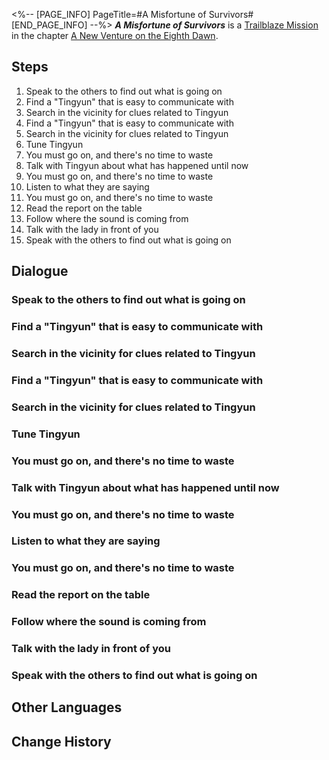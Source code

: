 <%-- [PAGE_INFO]
PageTitle=#A Misfortune of Survivors#
[END_PAGE_INFO] --%>
{{Stub|Dialogue.}}
{{Mission Infobox
|id            = 1036004
|title         = 
|image         = <!--Mission A Misfortune of Survivors.png-->
|type          = Trailblaze
|event_name    = 
|chapter       = A New Venture on the Eighth Dawn
|requirements  = {{subst:void|<!--Unknown: {"Type":"Manual"}-->}}
|summary       = <!--official mission summary from Fate's Atlas-->
|characters    = March 7th; Sleepwalking Tingyun; Sunday; Tingyun (?); Trailblazer; Visionary Tingyun; Welt; Wonweek
|startLocation = [[Penacony]] - [[Golden Hour]]
|world         = Penacony
|area          = Golden Hour
|prev          = 
|next          = 
|rewards       = Trailblaze EXP*500; Stellar Jade*60; Traveler's Guide*4; Lost Crystal*4; Credit*80,000
}}
'''''A Misfortune of Survivors''''' is a [[Trailblaze Mission]] in the chapter [[A New Venture on the Eighth Dawn]].

==Steps==
# Speak to the others to find out what is going on
# Find a "Tingyun" that is easy to communicate with
# Search in the vicinity for clues related to Tingyun
# Find a "Tingyun" that is easy to communicate with
# Search in the vicinity for clues related to Tingyun
# Tune Tingyun
# You must go on, and there's no time to waste
# Talk with Tingyun about what has happened until now
# You must go on, and there's no time to waste
# Listen to what they are saying
# You must go on, and there's no time to waste
# Read the report on the table
# Follow where the sound is coming from
# Talk with the lady in front of you
# Speak with the others to find out what is going on

<!--
==Gameplay Notes==

--><!--
==Trial Character==

-->
==Dialogue==
{{Stub Dialogue}}
===Speak to the others to find out what is going on{{subst:void|<!--103600401-->}}===
{{Mission Description|type=trailblaze|location=Golden Hour|As the saying goes: Sow your Tingyun in spring for a healthy harvest in fall... That saying doesn't really seem to apply here, and there is more than one puzzle to be solved. How did "Tingyun" become "Tingyuns" and how did they traverse from death back to reality?<br />Speak to the others and find out what exactly is going on here.}}
{{Dialogue Start}}
:{{tx}}
{{Dialogue End}}

===Find a "Tingyun" that is easy to communicate with{{subst:void|<!--103600402-->}}===
{{Mission Description|type=trailblaze|location=Golden Hour|update|So much for a "try not to laugh" challenge... Turns out people can really get stomach cramp from laughing.<br />Try and find a "Miss Tingyun" that is easy to communicate with, so you can solve this anomaly.}}
{{Dialogue Start}}
:{{tx}}
{{Dialogue End}}

===Search in the vicinity for clues related to Tingyun{{subst:void|<!--103600403-->}}===
{{Mission Description|type=trailblaze|location=Golden Hour|update|So much for a "try not to laugh" challenge... Turns out people can really split themselves from laughing.<br />To solve this anomaly at hand, go chat with these Tingyuns nearby. Maybe one of them will be easy to talk to?}}
{{Dialogue Start}}
:{{tx}}
{{Dialogue End}}

===Find a "Tingyun" that is easy to communicate with{{subst:void|<!--103600415-->}}===
{{Mission Description|type=trailblaze|location=Golden Hour|update|So much for a "try not to laugh" challenge... Turns out people can really get stomach cramp from laughing.<br />Try and find a "Miss Tingyun" that is easy to communicate with, so you can solve this anomaly.}}
{{Dialogue Start}}
:{{tx}}
{{Dialogue End}}

===Search in the vicinity for clues related to Tingyun{{subst:void|<!--103600422-->}}===
{{Mission Description|type=trailblaze|location=Golden Hour|update|So much for a "try not to laugh" challenge... Turns out people can really split themselves from laughing.<br />To solve this anomaly at hand, go chat with these Tingyuns nearby. Maybe one of them will be easy to talk to?}}
{{Dialogue Start}}
:{{tx}}
{{Dialogue End}}

===Tune Tingyun{{subst:void|<!--103600410-->}}===
{{Mission Description|type=trailblaze|location=Golden Hour|update|If this is an anomaly that occurred within the Dreamscape, it should be fixable through tuning. However, the most talented tuner present is clearly someone not to be trusted.<br />Ask Wonweek to tune Tingyun and then take the most talented tuner hostage... An extremely rational plan.}}
{{Dialogue Start}}
:{{tx}}
{{Dialogue End}}

===You must go on, and there's no time to waste{{subst:void|<!--103600405-->}}===
{{Mission Description|type=trailblaze|location=Gritty Lab Installation (?)|update|What is this place? ...Whose body is this? Should you power on ahead in uncertainty, or turn back to find out where you came from?}}
{{Dialogue Start}}
:{{tx}}
{{Dialogue End}}

===Talk with Tingyun about what has happened until now{{subst:void|<!--103600414-->}}===
{{Mission Description|type=trailblaze|location=Gritty Lab Installation (?)|update|If this is an anomaly that occurred within the Dreamscape, it should be fixable through tuning. However, the most talented tuner present is clearly someone not to be trusted.<br />Ask Wonweek to tune Tingyun and then take the most talented tuner hostage... An extremely rational plan.}}
{{Dialogue Start}}
:{{tx}}
{{Dialogue End}}

===You must go on, and there's no time to waste{{subst:void|<!--103600423-->}}===
{{Mission Description|type=trailblaze|location=Gritty Lab Installation (?)|update|What is this place? ...Whose body is this? Should you power on ahead in uncertainty, or turn back to find out where you came from?}}
{{Dialogue Start}}
:{{tx}}
{{Dialogue End}}

===Listen to what they are saying{{subst:void|<!--103600406-->}}===
{{Dialogue Start}}
:{{tx}}
{{Dialogue End}}

===You must go on, and there's no time to waste{{subst:void|<!--103600413-->}}===
{{Dialogue Start}}
:{{tx}}
{{Dialogue End}}

===Read the report on the table{{subst:void|<!--103600407-->}}===
{{Mission Description|type=trailblaze|location=Gritty Lab Installation (?)|update|It seems they do not notice you... Or could it be that you are a ghost? If so, who killed you?<br />Look around for clues about you.}}
{{Dialogue Start}}
:{{tx}}
{{Dialogue End}}

===Follow where the sound is coming from{{subst:void|<!--103600408-->}}===
{{Mission Description|type=trailblaze|location=Gritty Lab Installation (?)|update|The person in these records... could this be you? Tingyun... That name doesn't sound familiar. Ah... You can hear her voice in the distance again. Could this be some kind of friendly call?}}
{{Dialogue Start}}
:{{tx}}
{{Dialogue End}}

===Talk with the lady in front of you{{subst:void|<!--103600409-->}}===
{{Dialogue Start}}
:{{tx}}
{{Dialogue End}}

===Speak with the others to find out what is going on{{subst:void|<!--103600411-->}}===
{{Mission Description|type=trailblaze|location=Gritty Lab Installation (?)|update|Survivors are often called "unfortunate." It was because she lost her life due to the Lord Ravager that the genius was able to reverse her death.}}
{{Dialogue Start}}
:{{tx}}
{{Dialogue End}}

==Other Languages==
{{Other Languages
|en   = A Misfortune of Survivors
|zhs  = 幸存者名为不幸
|zht  = 倖存者名為不幸
|ja   = 生き残った者の名は不幸
|ko   = 불행이라 불리는 생존자
|es   = La mala suerte de quienes sobreviven
|fr   = Le prix de la survie
|ru   = Несчастные выжившие
|th   = ผู้รอดนามว่าโชคร้าย
|vi   = Bất Hạnh Của Người Sống Sót
|de   = Das Unglück der Überlebenden
|id   = Kemalangan Penyintas
|pt   = Um Infortúnio dos Sobreviventes
}}

==Change History==
{{Change History|2.7}}
